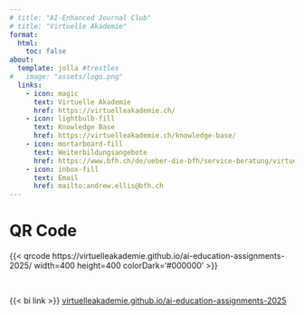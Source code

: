 ```yaml
---
# title: "AI-Enhanced Journal Club"
# title: "Virtuelle Akademie"
format:
  html:
    toc: false
about:
  template: jolla #trestles
#   image: "assets/logo.png"
  links:
    - icon: magic
      text: Virtuelle Akademie
      href: https://virtuelleakademie.ch/
    - icon: lightbulb-fill
      text: Knowledge Base
      href: https://virtuelleakademie.ch/knowledge-base/
    - icon: mortarboard-fill
      text: Weiterbildungsangebote
      href: https://www.bfh.ch/de/ueber-die-bfh/service-beratung/virtuelle-akademie/
    - icon: inbox-fill
      text: Email
      href: mailto:andrew.ellis@bfh.ch
---
```



# QR Code

{{< qrcode https://virtuelleakademie.github.io/ai-education-assignments-2025/ width=400 height=400 colorDark='#000000' >}}

<br> 

{{< bi link >}} [virtuelleakademie.github.io/ai-education-assignments-2025](https://virtuelleakademie.github.io/ai-education-assignments-2025/)



